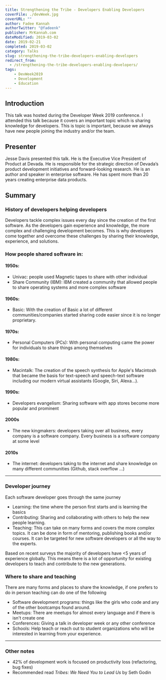 ---
title: Strengthening the Tribe - Developers Enabling Developers
coverFile: ./devWeek.jpg
coverURL: ""
author: Fadee Kannah
authorTwitter: "@fadeenk"
publisher: MrKannah.com
dateModified: 2019-03-02
date: 2019-02-21
completed: 2019-03-02
category: Talks
slug: strengthening-the-tribe-developers-enabling-developers
redirect_from:
  - /strengthening-the-tribe-developers-enabling-developers/
tags:
    - DevWeek2019
    - Development
    - Education
---

## Introduction

This talk was hosted during the Developer Week 2019 conference. I attended this talk because it covers an important topic which is sharing knowledge for developers. This is topic is important, because we always have new people joining the industry and/or the team.
  
## Presenter
Jesse Davis presented this talk. He is the Executive Vice President of Product at Devada. He is responsible for the strategic direction of Devada’s product development initiatives and forward-looking research. He is an author and speaker in enterprise software. He has spent more than 20 years creating enterprise data products.

## Summary
### History of developers helping developers
Developers tackle complex issues every day since the creation of the first software. As the developers gain experience and knowledge, the more complex and challenging development becomes. This is why developers come together and overcome these challenges by sharing their knowledge, experience, and solutions.

### How people shared software in:
#### 1950s:
- Univac: people used Magnetic tapes to share with other individual
- Share Community (IBM): IBM created a community that allowed people to share operating systems and more complex software

#### 1960s:
- Basic: With the creation of Basic a lot of different communities/companies started sharing code easier since it is no longer proprietary.
 
#### 1970s:
- Personal Computers (PCs): With personal computing came the power for individuals to share things among themselves

#### 1980s:
- Macintalk: The creation of the speech synthesis for Apple's Macintosh that became the basis for text-speech and speech-text software including our modern virtual assistants (Google, Siri, Alexa...).

#### 1990s:
- Developers evangelism: Sharing software with app stores become more popular and prominent

#### 2000s
- The new kingmakers: developers taking over all business, every company is a software company. Every business is a software company at some level

#### 2010s
- The internet: developers taking to the internet and share knowledge on many different communities (Github, stack overflow ...)

----

### Developer journey
Each software developer goes through the same journey
- Learning: the time where the person first starts and is learning the basics
- Contributing: Sharing and collaborating with others to help the new people learning.
- Teaching: This can take on many forms and covers the more complex topics. It can be done in form of mentoring, publishing books and/or courses. It can be targeted for new software developers or all the way to the experts.

Based on recent surveys the majority of developers have \<5 years of experience globally. This means there is a lot of opportunity for existing developers to teach and contribute to the new generations.

### Where to share and teaching
There are many forms and places to share the knowledge, if one prefers to do in person teaching can do one of the following
- Software development programs: things like the girls who code and any of the other bootcamps found around.
- Meetups: There are meetups for almost every language and if there is isn't create one
- Conferences: Giving a talk in developer week or any other conference
- Schools: Help teach or reach out to student organizations who will be interested in learning from your experience.

----

### Other notes

- 42% of development work is focused on productivity loss (refactoring, bug fixes)
- Recommended read _Tribes: We Need You to Lead Us_ by Seth Godin 

